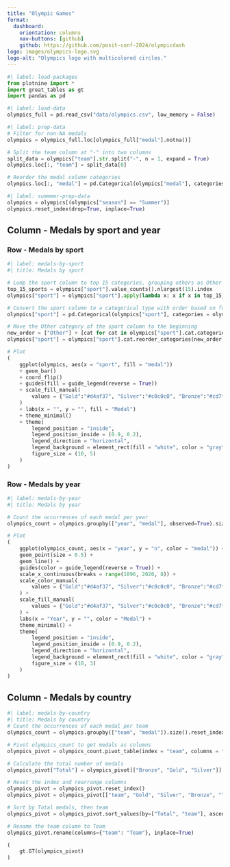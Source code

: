 ```yaml
---
title: "Olympic Games"
format: 
  dashboard:
    orientation: columns
    nav-buttons: [github]
    github: https://github.com/posit-conf-2024/olympicdash
logo: images/olympics-logo.svg
logo-alt: "Olympics logo with multicolored circles."
---
```


```python
#| label: load-packages
from plotnine import *
import great_tables as gt
import pandas as pd
```

```python
#| label: load-data
olympics_full = pd.read_csv("data/olympics.csv", low_memory = False)
```

```python
#| label: prep-data
# Filter for non-NA medals
olympics = olympics_full.loc[olympics_full["medal"].notna()]

# Split the team column at "-" into two columns
split_data = olympics["team"].str.split("-", n = 1, expand = True)
olympics.loc[:, "team"] = split_data[0]

# Reorder the medal column categories
olympics.loc[:, "medal"] = pd.Categorical(olympics["medal"], categories = ["Bronze", "Silver", "Gold"])
```

```python
#| label: summmer-prep-data
olympics = olympics[(olympics["season"] == "Summer")]
olympics.reset_index(drop=True, inplace=True)
```

## Column - Medals by sport and year

### Row - Medals by sport

```python
#| label: medals-by-sport
#| title: Medals by sport

# Lump the sport column to top 15 categories, grouping others as Other
top_15_sports = olympics["sport"].value_counts().nlargest(15).index
olympics["sport"] = olympics["sport"].apply(lambda x: x if x in top_15_sports else "Other")

# Convert the sport column to a categorical type with order based on frequency, and reverse the order
olympics["sport"] = pd.Categorical(olympics["sport"], categories = olympics["sport"].value_counts().index[::-1])

# Move the Other category of the sport column to the beginning
new_order = ["Other"] + [cat for cat in olympics["sport"].cat.categories if cat != "Other"]
olympics["sport"] = olympics["sport"].cat.reorder_categories(new_order)

# Plot
(
    ggplot(olympics, aes(x = "sport", fill = "medal"))
    + geom_bar()
    + coord_flip()
    + guides(fill = guide_legend(reverse = True)) 
    + scale_fill_manual(
        values = {"Gold":"#d4af37", "Silver":"#c0c0c0", "Bronze":"#cd7f32"}
    ) 
    + labs(x = "", y = "", fill = "Medal") 
    + theme_minimal() 
    + theme(
        legend_position = "inside",
        legend_position_inside = (0.9, 0.2),
        legend_direction = "horizontal",
        legend_background = element_rect(fill = "white", color = "gray"),
        figure_size = (10, 5)
    )
)
```

### Row - Medals by year

```python
#| label: medals-by-year
#| title: Medals by year

# Count the occurrences of each medal per year
olympics_count = olympics.groupby(["year", "medal"], observed=True).size().reset_index(name = "n")

# Plot
(
    ggplot(olympics_count, aes(x = "year", y = "n", color = "medal")) +
    geom_point(size = 0.5) +
    geom_line() +
    guides(color = guide_legend(reverse = True)) + 
    scale_x_continuous(breaks = range(1896, 2020, 8)) +
    scale_color_manual(
        values = {"Gold":"#d4af37", "Silver":"#c0c0c0", "Bronze":"#cd7f32"}
    ) + 
    scale_fill_manual(
        values = {"Gold":"#d4af37", "Silver":"#c0c0c0", "Bronze":"#cd7f32"}
    ) + 
    labs(x = "Year", y = "", color = "Medal") +
    theme_minimal() +
    theme(
        legend_position = "inside",
        legend_position_inside = (0.9, 0.2),
        legend_direction = "horizontal",
        legend_background = element_rect(fill = "white", color = "gray"),
        figure_size = (10, 3)
    )
)
```

## Column - Medals by country

```python
#| label: medals-by-country
#| title: Medals by country
# Count the occurrences of each medal per team
olympics_count = olympics.groupby(["team", "medal"]).size().reset_index(name="n")

# Pivot olympics_count to get medals as columns
olympics_pivot = olympics_count.pivot_table(index = "team", columns = "medal", values = "n", fill_value = 0)

# Calculate the total number of medals
olympics_pivot["Total"] = olympics_pivot[["Bronze", "Gold", "Silver"]].sum(axis=1)

# Reset the index and rearrange columns
olympics_pivot = olympics_pivot.reset_index()
olympics_pivot = olympics_pivot[["team", "Gold", "Silver", "Bronze", "Total"]]

# Sort by Total medals, then team
olympics_pivot = olympics_pivot.sort_values(by=["Total", "team"], ascending=[False, True])

# Rename the team column to Team
olympics_pivot.rename(columns={"team": "Team"}, inplace=True)

(
    gt.GT(olympics_pivot)
)
```

<!-- TODO for Step 2: Un-comment and use resulting variables for value boxes

```python
#| label: summer-calculate-most-medals

# Filter for gold medals
gold_medals = olympics[olympics['medal'] == 'Gold']
# Group by team and count gold medals
gold_medal_counts = gold_medals.groupby('team').size()
# Find the team with the most gold medals
most_gold_medals = gold_medal_counts.idxmax()
count_most_gold_medals = gold_medal_counts.max()

# Filter for silver medals
silver_medals = olympics[olympics['medal'] == 'Silver']
# Group by team and count silver medals
silver_medal_counts = silver_medals.groupby('team').size()
# Find the team with the most silver medals
most_silver_medals = silver_medal_counts.idxmax()
count_most_silver_medals = silver_medal_counts.max()

# Filter for bronze medals
bronze_medals = olympics[olympics['medal'] == 'Bronze']
# Group by team and count bronze medals
bronze_medal_counts = bronze_medals.groupby('team').size()
# Find the team with the most bronze medals
most_bronze_medals = bronze_medal_counts.idxmax()
count_most_bronze_medals = bronze_medal_counts.max()
```

-->

<!-- TODO for Step 3: Un-comment and use olympics_sorted_descending_top30 and olympics_sorted_ascending_bottom30 for tabset tables. 
```python
#| label: summer-medals-by-country
#| title: Medals by country

# Count the occurrences of each medal per team
olympics_count = olympics.groupby(["team", "medal"]).size().reset_index(name="n")

# Pivot olympics_count to get medals as columns
olympics_pivot = olympics_count.pivot_table(index = "team", columns = "medal", values = "n", fill_value = 0)

# Calculate the total number of medals
olympics_pivot["Total"] = olympics_pivot[["Bronze", "Gold", "Silver"]].sum(axis=1)

# Reset the index and rearrange columns
olympics_pivot = olympics_pivot.reset_index()
olympics_pivot = olympics_pivot[["team", "Gold", "Silver", "Bronze", "Total"]]

# Sort by Total medals, then team
olympics_sorted_descending = olympics_pivot.sort_values(by=["Total", "team"], ascending=[False, True])
olympics_sorted_ascending = olympics_pivot.sort_values(by=["Total", "team"], ascending=[True, True])

# Remove Total
olympics_sorted_descending = olympics_sorted_descending[["team", "Gold", "Silver", "Bronze"]]
olympics_sorted_ascending = olympics_sorted_ascending[["team", "Gold", "Silver", "Bronze"]]

# Rename the team column to Team
olympics_sorted_descending.rename(columns={"team": "Team"}, inplace=True)
olympics_sorted_ascending.rename(columns={"team": "Team"}, inplace=True)

# Find top and bottom 30
olympics_sorted_descending_top30 = olympics_sorted_descending.head(30)
olympics_sorted_descending_top30.reset_index(drop=True, inplace=True)
olympics_sorted_ascending_bottom30 = olympics_sorted_ascending.head(30)
olympics_sorted_ascending_bottom30.reset_index(drop=True, inplace=True)
```
-->